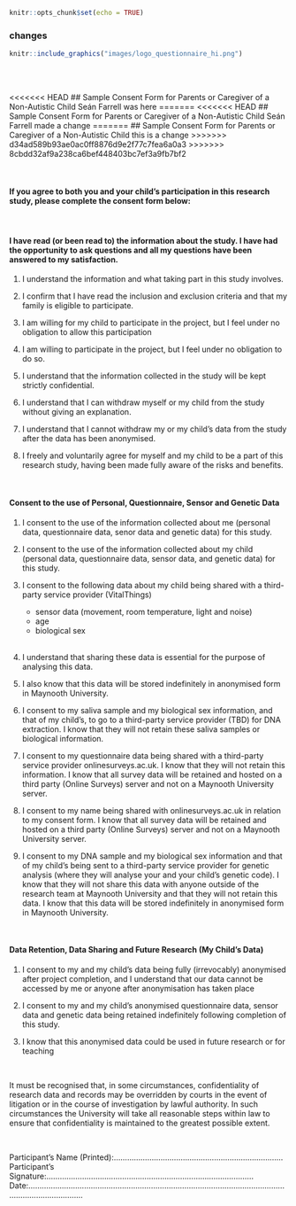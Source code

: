 ```r
knitr::opts_chunk$set(echo = TRUE)
```

### changes


```r
knitr::include_graphics("images/logo_questionnaire_hi.png")
```

<br><br> <!-- Add two line breaks -->

<<<<<<< HEAD
##  Sample Consent Form for Parents or Caregiver of a Non-Autistic Child Seán Farrell was here
=======
<<<<<<< HEAD
##  Sample Consent Form for Parents or Caregiver of a Non-Autistic Child Seán Farrell made a change 
=======
##  Sample Consent Form for Parents or Caregiver of a Non-Autistic Child this is a change 
>>>>>>> d34ad589b93ae0ac0ff8876d9e2f77c7fea6a0a3
>>>>>>> 8cbdd32af9a238ca6bef448403bc7ef3a9fb7bf2

&nbsp;  

####  If you agree to both you and your child’s participation in this research study, please complete the consent form below:  
&nbsp;  

####   I have read (or been read to) the information about the study. I have had the opportunity to ask questions and all my questions have been answered to my satisfaction.  

#.  I understand the information and what taking part in this study involves.

#.  I confirm that I have read the inclusion and exclusion criteria and that my family is eligible to participate.  

#.  I am willing for my child to participate in the project, but I feel under no obligation to allow this participation

#.  I am willing to participate in the project, but I feel under no obligation to do so.

#.  I understand that the information collected in the study will be kept strictly confidential.

#.  I understand that I can withdraw myself or my child from the study without giving an explanation.

#.  I understand that I cannot withdraw my or my child’s data from the study after the data has been anonymised.

#.  I freely and voluntarily agree for myself and my child to be a part of this research study, having been made fully aware of the risks and benefits.


&nbsp; 

####   Consent to the use of Personal, Questionnaire, Sensor and Genetic Data

#.  I consent to the use of the information collected about me (personal data, questionnaire data, senor data and genetic data) for this study.

#.  I consent to the use of the information collected about my child (personal data, questionnaire data, sensor data, and genetic data) for this study.

#.  I consent to the following data about my child being shared with a third-party service provider (VitalThings)
    * sensor data (movement, room temperature, light and noise)
    * age
    * biological sex
    &nbsp;  
    &nbsp;
#.  I understand that sharing these data is essential for the purpose of analysing this data.

#.  I also know that this data will be stored indefinitely in anonymised form in Maynooth University.

#.  I consent to my saliva sample and my biological sex information, and that of my child’s, to go to a third-party service provider (TBD) for DNA extraction. I know that they will not retain these saliva samples or biological information.

#.  I consent to my questionnaire data being shared with a third-party service provider onlinesurveys.ac.uk. I know that they will not retain this information. I know that all survey data will be retained and hosted on a third party (Online Surveys) server and not on a Maynooth University server. 

#. I consent to my name being shared with onlinesurveys.ac.uk in relation to my consent form. I know that all survey data will be retained and hosted on a third party (Online Surveys) server and not on a Maynooth University server. 

#.  I consent to my DNA sample and my biological sex information and that of my child’s being sent to a third-party service provider for genetic analysis (where they will analyse your and your child’s genetic code).  I know that they will not share this data with anyone outside of the research team at Maynooth University and that they will not retain this data. I know that this data will be stored indefinitely in anonymised form in Maynooth University.

&nbsp;  

####  Data Retention, Data Sharing and Future Research (My Child’s Data)

#. I consent to my and my child’s data being fully (irrevocably) anonymised after project completion, and I understand that our data cannot be accessed by me or anyone after anonymisation has taken place

#. I consent to my and my child’s anonymised questionnaire data, sensor data and genetic data being retained indefinitely following completion of this study.

#. I know that this anonymised data could be used in future research or for teaching


&nbsp;  

It must be recognised that, in some circumstances, confidentiality of research data and records may be overridden by courts in the event of litigation or in the course of investigation by lawful authority. In such circumstances the University will take all reasonable steps within law to ensure that confidentiality is maintained to the greatest possible extent.  

&nbsp;  

Participant’s Name (Printed):……………………………………….…………………………  
Participant’s Signature:…………………………………………………………………………………  
Date:……………….…………………………………………………………………………………………………………………  
